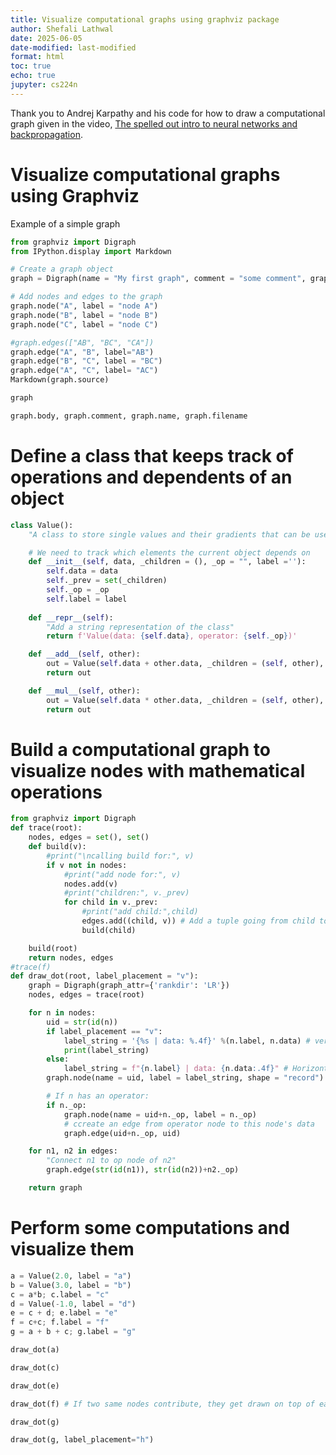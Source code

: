 ```yaml
---
title: Visualize computational graphs using graphviz package
author: Shefali Lathwal
date: 2025-06-05
date-modified: last-modified
format: html
toc: true
echo: true
jupyter: cs224n
---
```

Thank you to Andrej Karpathy and his code for how to draw a computational graph given in the video, [The spelled out intro to neural networks and backpropagation](https://www.youtube.com/watch?v=VMj-3S1tku0&list=PLAqhIrjkxbuWI23v9cThsA9GvCAUhRvKZ&index=1).

# Visualize computational graphs using Graphviz

Example of a simple graph
```python
from graphviz import Digraph
from IPython.display import Markdown

# Create a graph object
graph = Digraph(name = "My first graph", comment = "some comment", graph_attr = {"rankdir": 'LR'})

# Add nodes and edges to the graph
graph.node("A", label = "node A")
graph.node("B", label = "node B")
graph.node("C", label = "node C")

#graph.edges(["AB", "BC", "CA"])
graph.edge("A", "B", label="AB")
graph.edge("B", "C", label = "BC")
graph.edge("A", "C", label= "AC")
Markdown(graph.source)
```

```python
graph
```

```python
graph.body, graph.comment, graph.name, graph.filename
```

# Define a class that keeps track of operations and dependents of an object

```python
class Value():
    "A class to store single values and their gradients that can be used to build neural networks"

    # We need to track which elements the current object depends on
    def __init__(self, data, _children = (), _op = "", label =''):
        self.data = data
        self._prev = set(_children)
        self._op = _op
        self.label = label
        
    def __repr__(self):
        "Add a string representation of the class"
        return f'Value(data: {self.data}, operator: {self._op})'

    def __add__(self, other):
        out = Value(self.data + other.data, _children = (self, other), _op = "+")
        return out

    def __mul__(self, other):
        out = Value(self.data * other.data, _children = (self, other), _op = "*")
        return out

```



# Build a computational graph to visualize nodes with mathematical operations

```python
from graphviz import Digraph
def trace(root):
    nodes, edges = set(), set()
    def build(v):
        #print("\ncalling build for:", v)
        if v not in nodes:
            #print("add node for:", v)
            nodes.add(v)
            #print("children:", v._prev)
            for child in v._prev:
                #print("add child:",child)
                edges.add((child, v)) # Add a tuple going from child to parent
                build(child)

    build(root)
    return nodes, edges
#trace(f)
def draw_dot(root, label_placement = "v"):
    graph = Digraph(graph_attr={'rankdir': 'LR'})
    nodes, edges = trace(root)

    for n in nodes:
        uid = str(id(n))
        if label_placement == "v":
            label_string = '{%s | data: %.4f}' %(n.label, n.data) # vertical separators between label values
            print(label_string)
        else:
            label_string = f"{n.label} | data: {n.data:.4f}" # Horizontal separator between label values in the node.
        graph.node(name = uid, label = label_string, shape = "record")

        # If n has an operator:
        if n._op:
            graph.node(name = uid+n._op, label = n._op)
            # ccreate an edge from operator node to this node's data
            graph.edge(uid+n._op, uid)

    for n1, n2 in edges:
        "Connect n1 to op node of n2"
        graph.edge(str(id(n1)), str(id(n2))+n2._op)

    return graph
```

# Perform some computations and visualize them
```python
a = Value(2.0, label = "a")
b = Value(3.0, label = "b")
c = a*b; c.label = "c"
d = Value(-1.0, label = "d")
e = c + d; e.label = "e"
f = c+c; f.label = "f"
g = a + b + c; g.label = "g"
```

```python
draw_dot(a)
```

```python
draw_dot(c)
```

```python
draw_dot(e)
```

```python
draw_dot(f) # If two same nodes contribute, they get drawn on top of each other because they have the same id.
```

```python
draw_dot(g)
```

```python
draw_dot(g, label_placement="h")
```